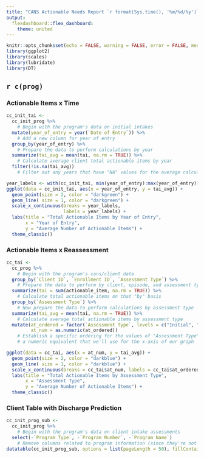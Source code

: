```yaml
---
title: "CANS Actionable Needs Report `r format(Sys.time(), '%m/%d/%y')`"
output:
  flexdashboard::flex_dashboard:
    theme: united
---
```


```r
knitr::opts_chunk$set(echo = FALSE, warning = FALSE, error = FALSE, message = FALSE)
library(ggplot2)
library(scales)
library(lubridate)
library(DT)
```

<!-- This Dashboard Template file is built using R's [`flexdashboard` package](http://rmarkdown.rstudio.com/flexdashboard/), which provides surprisingly simple syntax for how to create and position layout elements. -->

`r c(prog)` {.tabset}
--------------------------------------------------------------------------------

### Actionable Items x Time

```r
cc_init_tai <-
  cc_init_prog %>%
    # Begin with the program's data on initial intakes
  mutate(year_of_entry = year(`Date of Entry`)) %>%
    # Add a new column for year of entry
  group_by(year_of_entry) %>%
    # Prepare the data to perform calculations by year
  summarize(tai_avg = mean(tai, na.rm = TRUE)) %>%
    # Calculate average client total actionable items by year
  filter(!is.na(tai_avg))
    # Filter out any years that have "NA" values for the average calculation

year_labels <- with(cc_init_tai, min(year_of_entry):max(year_of_entry))
ggplot(data = cc_init_tai, aes(x = year_of_entry, y = tai_avg)) +
  geom_point(size = 2, color = "darkgreen") + 
  geom_line( size = 1, color = "darkgreen") + 
  scale_x_continuous(breaks = year_labels,
                     labels = year_labels) +
  labs(title = "Total Actionable Items by Year of Entry",
       x = "Year of Entry",
       y = "Average Number of Actionable Items") +
  theme_classic()
```

### Actionable Items x Reassessment

```r
cc_tai <- 
  cc_prog %>%
    # Begin with the program's cans/client data
  group_by(`Client ID`, `Enrollment ID`, `Assessment Type`) %>%
    # Prepare the data to perform by client, episode, and assessment type (i.e. initial/reassessment/discharge)
  summarize(tai = sum(actionable_item, na.rm = TRUE)) %>%
    # Calculate total actionable items on that "by" basis
  group_by(`Assessment Type`) %>%
    # Now prepare the data to perform calculations by assessment type
  summarize(tai_avg = mean(tai, na.rm = TRUE)) %>%
    # Calculate average total actionable items by assessment type
  mutate(at_ordered = factor(`Assessment Type`, levels = c("Initial", "Reassessment", "Discharge")),
         at_num = as.numeric(at_ordered))
    # Establish a specific ordering for the values of "Assessment Type", and create
    # a numeric equivalent that we'll use for the x-axis of our graph

ggplot(data = cc_tai, aes(x = at_num, y = tai_avg)) +
  geom_point(size = 2, color = "darkblue") + 
  geom_line( size = 1, color = "darkblue") + 
  scale_x_continuous(breaks = cc_tai$at_num, labels = cc_tai$at_ordered) +
  labs(title = "Total Actionable Items by Assessment Type",
       x = "Assessment Type",
       y = "Average Number of Actionable Items") +
  theme_classic()
```


### Client Table with Discharge Prediction

```r
cc_init_prog_sub <-
  cc_init_prog %>%
    # Begin with the program's data on client intake assessments
  select(-`Program Type`, -`Program Number`, -`Program Name`)
    # Remove columns related to program information (since they're not needed in context)
datatable(cc_init_prog_sub, options = list(pageLength = 50), fillContainer = FALSE)
```

